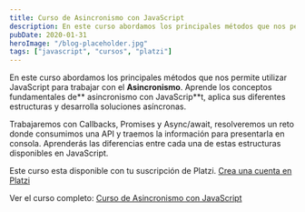 ```yaml
---
title: Curso de Asincronismo con JavaScript
description: En este curso abordamos los principales métodos que nos permite utilizar JavaScript para trabajar con el Asincronismo
pubDate: 2020-01-31
heroImage: "/blog-placeholder.jpg"
tags: ["javascript", "cursos", "platzi"]
---
```


En este curso abordamos los principales métodos que nos permite utilizar JavaScript para trabajar con el **Asincronismo**. Aprende los conceptos fundamentales de** asincronismo con JavaScrip**t, aplica sus diferentes estructuras y desarrolla soluciones asíncronas.

Trabajaremos con Callbacks, Promises y Async/await, resolveremos un reto donde consumimos una API y traemos la información para presentarla en consola. Aprenderás las diferencias entre cada una de estas estructuras disponibles en JavaScript.

Este curso esta disponible con tu suscripción de Platzi.
[Crea una cuenta en Platzi](https://platzi.com/r/gndx/)

Ver el curso completo: [Curso de Asincronismo con JavaScript](https://platzi.com/conoceme/gndx/conoceme/gndx/cursos/asincronismo-js/)
